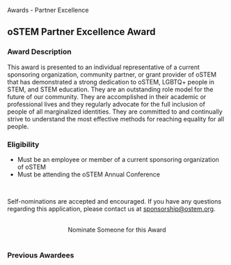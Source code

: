 
<SiteLayout title="Awards - Partner Excellence">
  <div className="border-b-4 border-apricot border-solid pb-4 mb-4 text-center">
    <p className="text-5xl font-display font-medium">
      Awards - Partner Excellence
    </p>
  </div>

<div>

## oSTEM Partner Excellence Award

### Award Description

This award is presented to an individual representative of a current sponsoring
organization, community partner, or grant provider of oSTEM that has
demonstrated a strong dedication to oSTEM, LGBTQ+ people in STEM, and STEM
education. They are an outstanding role model for the future of our community.
They are accomplished in their academic or professional lives and they regularly
advocate for the full inclusion of people of all marginalized identities. They
are committed to and continually strive to understand the most effective methods
for reaching equality for all people.

### Eligibility

- Must be an employee or member of a current sponsoring organization of oSTEM
- Must be attending the oSTEM Annual Conference

<br />

Self-nominations are accepted and encouraged. If you have any questions
regarding this application, please contact us at sponsorship@ostem.org.

<br />
<div align="center">
  <AwardCardButton url="https://forms.gle/hpQSZyGk4iJNGXoBA">
    Nominate Someone for this Award
  </AwardCardButton>
</div>

</div>

<br />

<div>

### Previous Awardees

<div className="grid gap-8 md:grid-cols-2 my-1">
  <AwardeeCard
    awardeeName="Casady Wyckoff - The Boeing Company"
    awardYear={2022}
    profileImg="/images/awards/partner-excellence-award/casady-2022.jpg"
    altDesc="Profile picture of Casady Wyckoff"
    width={300}
    height={200}
  />
  <AwardeeCard
    awardeeName="Stuart Duncan - University of Connecticut"
    awardYear={2021}
    profileImg="/images/pattern/rainbox-box-pattern-desaturated.png"
    altDesc="Profile picture of Stuart Duncan"
    width={180}
    height={220}
  />
  <AwardeeCard
    awardeeName="Beau Williams - Boeing Sr Manager"
    awardYear={2019}
    profileImg="/images/awards/partner-excellence-award/beau-williams-2019.jpeg"
    altDesc="Profile picture of Beau Williams"
    width={180}
    height={220}
  />
  <AwardeeCard
    awardeeName="Lianna Newman - ConsenSys"
    awardYear={2018}
    profileImg="/images/awards/partner-excellence-award/lianna-newman-2018.jpeg"
    altDesc="Profile picture of Lianna Newman"
    width={150}
    height={227}
  />
  <AwardeeCard
    awardeeName="Steve Riley - NASA"
    awardYear={2017}
    profileImg="/images/awards/partner-excellence-award/steve-riley-2017.jpeg"
    altDesc="Profile picture of Steve Riley"
    width={150}
    height={226}
  />
  <AwardeeCard
    awardeeName="Wolfgang Sigmund - University of Florida"
    awardYear={2016}
    profileImg="/images/awards/partner-excellence-award/wolfgang-sigmund-2016.jpeg"
    altDesc="Profile picture of Wolfgang Sigmund"
    width={150}
    height={255}
  />
  <AwardeeCard
    awardeeName="Gib Murray - Raytheon"
    awardYear={2015}
    profileImg="/images/awards/partner-excellence-award/gib-murray-2015.jpeg"
    altDesc="Profile picture of Gib Murray"
    width={200}
    height={200}
  />
</div>

</div>
</SiteLayout>
